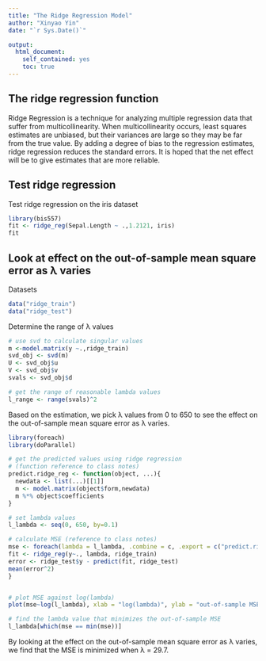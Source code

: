 ```yaml
---
title: "The Ridge Regression Model"
author: "Xinyao Yin"
date: "`r Sys.Date()`"

output:
  html_document:
    self_contained: yes
    toc: true
---
```

<!--
%\VignetteEngine{knitr::rmarkdown}
%\VignetteIndexEntry{The Ridge Regression Model vignette}
-->

## The ridge regression function

Ridge Regression is a technique for analyzing multiple regression data that suffer from multicollinearity. When multicollinearity occurs, least squares estimates are unbiased, but their variances are large so they may be far from the true value. By adding a degree of bias to the regression estimates, ridge regression reduces the standard errors. It is hoped that the net effect will be to give estimates that are more reliable.


## Test ridge regression 

Test ridge regression on the iris dataset 
```r
library(bis557)
fit <- ridge_reg(Sepal.Length ~ .,1.2121, iris)
fit
```

## Look at effect on the out-of-sample mean square error as λ varies

Datasets
```r
data("ridge_train")
data("ridge_test")
```

Determine the range of λ values 
```r
# use svd to calculate singular values 
m <-model.matrix(y ~.,ridge_train)
svd_obj <- svd(m)
U <- svd_obj$u
V <- svd_obj$v
svals <- svd_obj$d

# get the range of reasonable lambda values 
l_range <- range(svals)^2
```

Based on the estimation, we pick λ values from 0 to 650 to see the effect on the out-of-sample mean square error as λ varies.

```r
library(foreach)
library(doParallel)

# get the predicted values using ridge regression
# (function reference to class notes)
predict.ridge_reg <- function(object, ...){
  newdata <- list(...)[[1]]
  m <- model.matrix(object$form,newdata)
  m %*% object$coefficients
}

# set lambda values 
l_lambda <- seq(0, 650, by=0.1)

# calculate MSE (reference to class notes)
mse <- foreach(lambda = l_lambda, .combine = c, .export = c("predict.ridge_reg")) %dopar% {
fit <- ridge_reg(y~., lambda, ridge_train)
error <- ridge_test$y - predict(fit, ridge_test)
mean(error^2) 
}


# plot MSE against log(lambda) 
plot(mse~log(l_lambda), xlab = "log(lambda)", ylab = "out-of-sample MSE", main = "Out-of-sample mean square error vs. log(lambda)", type = "l")

# find the lambda value that minimizes the out-of-sample MSE
l_lambda[which(mse == min(mse))]
```
By looking at the effect on the out-of-sample mean square error as λ
varies, we find that the MSE is minimized when λ = 29.7. 
